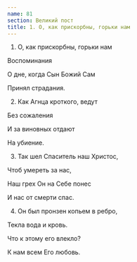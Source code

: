 ```yaml
---
name: 81
section: Великий пост
title: 1. О, как прискорбны, горьки нам
---
```

1. О, как прискорбны, горьки нам

Воспоминания

О дне, когда Сын Божий Сам

Принял страдания.


2. Как Агнца кроткого, ведут

Без сожаления

И за виновных отдают

На убиение.


3. Так шел Спаситель наш Христос,

Чтоб умереть за нас,

Наш грех Он на Себе понес

И нас от смерти спас.


4. Он был пронзен копьем в ребро,

Текла вода и кровь.

Что к этому его влекло?

К нам всем Его любовь.